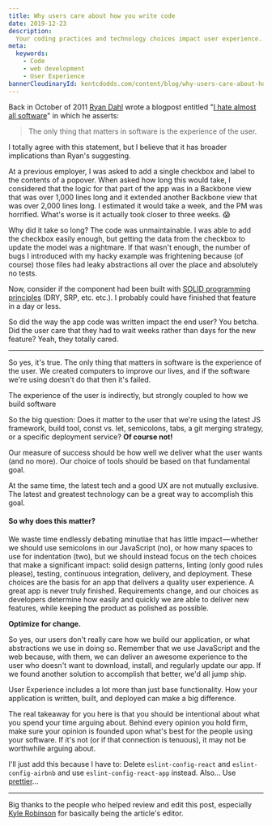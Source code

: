```yaml
---
title: Why users care about how you write code
date: 2019-12-23
description:
  Your coding practices and technology choices impact user experience...
meta:
  keywords:
    - Code
    - web development
    - User Experience
bannerCloudinaryId: kentcdodds.com/content/blog/why-users-care-about-how-you-write-code/banner
---
```


Back in October of 2011 [Ryan Dahl](http://tinyclouds.org) wrote a blogpost
entitled "[I hate almost all software](http://tinyclouds.org/rant.html)" in
which he asserts:

> The only thing that matters in software is the experience of the user.

I totally agree with this statement, but I believe that it has broader
implications than Ryan's suggesting.

At a previous employer, I was asked to add a single checkbox and label to the
contents of a popover. When asked how long this would take, I considered that
the logic for that part of the app was in a Backbone view that was over 1,000
lines long and it extended another Backbone view that was over 2,000 lines long.
I estimated it would take a week, and the PM was horrified. What's worse is it
actually took closer to three weeks. 😱

Why did it take so long? The code was unmaintainable. I was able to add the
checkbox easily enough, but getting the data from the checkbox to update the
model was a nightmare. If that wasn't enough, the number of bugs I introduced
with my hacky example was frightening because (of course) those files had leaky
abstractions all over the place and absolutely no tests.

Now, consider if the component had been built with
[SOLID programming principles](http://butunclebob.com/ArticleS.UncleBob.PrinciplesOfOod)
(DRY, SRP, etc. etc.). I probably could have finished that feature in a day or
less.

So did the way the app code was written impact the end user? You betcha. Did the
user care that they had to wait weeks rather than days for the new feature?
Yeah, they totally cared.

---

So yes, it's true. The only thing that matters in software is the experience of
the user. We created computers to improve our lives, and if the software we're
using doesn't do that then it's failed.

<callout-success class="important">
	The experience of the user is indirectly, but strongly coupled to how we build
	software
</callout-success>

So the big question: Does it matter to the user that we're using the latest JS
framework, build tool, const vs. let, semicolons, tabs, a git merging strategy,
or a specific deployment service? **Of course not!**

<callout-success class="important">
	Our measure of success should be how well we deliver what the user wants (and
	no more). Our choice of tools should be based on that fundamental goal.
</callout-success>

At the same time, the latest tech and a good UX are not mutually exclusive. The
latest and greatest technology can be a great way to accomplish this goal.

#### So why does this matter?

We waste time endlessly debating minutiae that has little impact — whether we
should use semicolons in our JavaScript (no), or how many spaces to use for
indentation (two), but we should instead focus on the tech choices that make a
significant impact: solid design patterns, linting (only good rules please),
testing, continuous integration, delivery, and deployment. These choices are the
basis for an app that delivers a quality user experience. A great app is never
truly finished. Requirements change, and our choices as developers determine how
easily and quickly we are able to deliver new features, while keeping the
product as polished as possible.

**Optimize for change.**

So yes, our users don't really care how we build our application, or what
abstractions we use in doing so. Remember that we use JavaScript and the web
because, with them, we can deliver an awesome experience to the user who doesn't
want to download, install, and regularly update our app. If we found another
solution to accomplish that better, we'd all jump ship.

User Experience includes a lot more than just base functionality. How your
application is written, built, and deployed can make a big difference.

The real takeaway for you here is that you should be intentional about what you
spend your time arguing about. Behind every opinion you hold firm, make sure
your opinion is founded upon what's best for the people using your software. If
it's not (or if that connection is tenuous), it may not be worthwhile arguing
about.

I'll just add this because I have to: Delete `eslint-config-react` and
`eslint-config-airbnb` and use `eslint-config-react-app` instead. Also... Use
[prettier](https://prettier.io/)...

---

Big thanks to the people who helped review and edit this post, especially
[Kyle Robinson](https://twitter.com/ksr583) for basically being the article's
editor.

